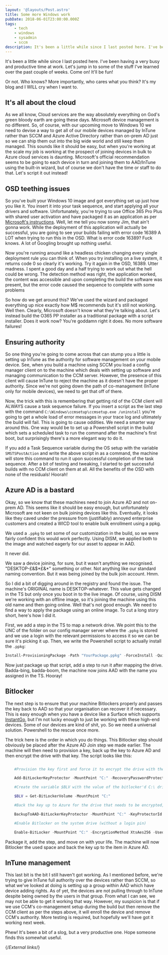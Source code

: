 ```yaml
---
layout: '@layouts/Post.astro'
title: Some more Windows work
pubDate: 2018-06-01T23:00:00.000Z
tags: 
    - tech
    - windows
    - sysadmin
    - sccm
description: It's been a little while since I last posted here. I've been having a very busy and productive time at work. Let's jump in to some of the stuff I've learned over the past couple of weeks. Come on! It'll be fun!
---
```


It's been a little while since I last posted here. I've been having a very busy and productive time at work. Let's jump in to some of the stuff I've learned over the past couple of weeks. Come on! It'll be fun!

Or not. Who knows? More importantly, who cares what you think? It's my blog and I WILL cry when I want to.

## It's all about the cloud

As we all know, Cloud services are the way absolutely everything on God's green bloody earth are going these days. Microsoft device management is no different. So, of course, with our upcoming move to Windows 10 we need to devise a way to get all of our mobile devices managed by InTune rather than SCCM and Azure Active Directory rather than on-prem AD just so we can ship them out into the big wide world and still keep them managed. This sounds like it should be easy, but when you're working at the scale my job is working at the prospect of joining devices in bulk to Azure cloud services is daunting. Microsoft's official recommendation seems to be going to each device in turn and joining them to AAD/InTune using the built-in wizard, but of course we don't have the time or staff to do that. Let's script it out instead!

## OSD teething issues

So you've built your Windows 10 image and got everything set up just how you like it. You insert it into your task sequence, and start applying all your drivers and software. Unfortunately, you're trying to use Office 365 Pro Plus with shared user activation and have packaged it as an application as per [Microsoft's instructions][o365-sccm]. Well, let me tell you now sonny Jim, that ain't gonna work. While the deployment of this application will actually be successful, you are going to see your builds failing with error code 16389 A LOT when trying to run this in the OSD. What is error code 16389? Fuck knows. A lot of Googling brought up nothing useful.

Now you're running around like a headless chicken changing every single deployment rule you can think of. When you try installing on a live system, it returns code 0 so clearly it's working. Try it again in the OSD, 16389. Utter madness. I spent a good day and a half trying to work out what the hell could be wrong. The detection method was right, the application worked, the content was accessible and upon completing the build the software was present, but the error code caused the sequence to complete with some problems

So how do we get around this? We've used the wizard and packaged everything up nice exactly how M$ recommends but it's still not working. Well then. Clearly, Microsoft doesn't know what they're talking about. Let's instead build the O365 PP installer as a traditional package with a script installer. Does it work now? You're goddamn right it does. No more software failures!

## Ensuring authority

So one thing you're going to come across that can stump you a little is setting up InTune as the authority for software management on your mobile device. See, when you build a machine using SCCM you load a config manager client on to the machine which deals with setting up software and managing communication to the CCM server. However, the presence of this client will cause InTune to reject the machine as it doesn't have the proper authority. Since we're not going down the path of co-management (InTune only for mobile devices), we need to get that off of there.

Now, the trick with this is remembering that getting rid of the CCM client will ALWAYS cause a task sequence failure. If you insert a script as the last step with the command `C:\Windows\ccmsetup\ccmsetup.exe /uninstall` you're going to get a whole load of error messages in your trace log and ultimately the build will fail. This is going to cause oddities. We need a smarter way around this. One way would be to set up a Powershell script in the build which sets a scheduled task to run the command after the machine's first boot, but surprisingly there's a more elegant way to do it.

If you add a Task Sequence variable during the OS setup with the variable `SMSTSPostAction` and write the above script in as a command, the machine will store this command to run it upon successful completion of the task sequence. After a bit of testing and tweaking, I started to get successful builds with no CCM client on them at all. All the benefits of the OSD with none of the residuals! Hoorah!

## Azure AD is a bastard

Okay, so we know that these machines need to join Azure AD and not on-prem AD. This seems like it should be easy enough, but unfortunately Microsoft are not keen on bulk joining devices like this. Eventually, it looks like they caved under the pressure from (justifiably) annoyed enterprise customers and created a WICD tool to enable bulk enrollment using a ppkg.

We used a `.ppkg` to set some of our customization in the build, so we were fairly confident this would work perfectly. Using DISM, we applied both to the image and watched eagerly for our asset to appear in AAD.

It never did.

We saw a device joining, for sure, but it wasn't anything we recognised. "DESKTOP-£&$\*£&\*" something or other. Not anything like our standard naming convention. But it was being joined by the bulk join account. Hmm.

So I did a bit of digging around in the registry and found the issue. The machine's ORIGINAL name is DESKTOP-whatever. This value gets changed in the TS but only once you boot in to the live image. Of course, using DISM we're working with an offline image, so it's joining the machine using this old name and then going online. Well that's not good enough. We need to find a way to apply the package using an online image. To cut a long story short, here's how I did it.

First, we add a step in the TS to map a network drive. We point this to the UNC of the folder on our config manager server where the `.ppkg` is stored and we use a login with the relevant permissions to access it so we can be sure it's picking it up. Then, we write the Powershell script to actually install the `.ppkg`:

```powershell
Install-ProvisioningPackage -Path "YourPackage.ppkg" -ForceInstall -QuietInstall
```

Now just package up that script, add a step to run it after mapping the drive. Badda-bing, badda-boom, the machine now joins AAD with the name you assigned in the TS. Hooray!

## Bitlocker

The next step is to ensure that your machine Bitlockers properly and passes the key back to AAD so that your organisation can recover it if necessary. This is easy enough when you have a device like a Surface which supports [InstantGo][instantgo], but I'm not lucky enough to just be working with these high-end devices. Some of our devices are kind of shit, yo. So we need a universal solution. Powershell to the rescue once more.

The trick here is the order in which you do things. This Bitlocker step should obviously be placed after the Azure AD Join step we made earlier. The machine will then need to provision a key, back up the key to Azure AD and then encrypt the drive with that key. The script looks like this:

```powershell

    #Provision the key first and force it to encrypt the drive with the provisioned key

    Add-BitLockerKeyProtector -MountPoint "C:" -RecoveryPasswordProtector

    #Create the variable $BLV with the value of the bitlocker'd C:\ drive

    $BLV = Get-BitLockerVolume -MountPoint "C:"

    #Back the key up to Azure for the drive that needs to be encrypted, assigning the drive's ID

    BackupToAAD-BitLockerKeyProtector -MountPoint "C:" -KeyProtectorId $BLV.KeyProtector[0].KeyProtectorId

    #Enable Bitlocker on the system drive (without a login pin)

    Enable-BitLocker -MountPoint "C:" -EncryptionMethod XtsAes256 -UsedSpaceOnly -TpmProtector
```

Package it, add the step, and move on with your life. The machine will now Bitlocker the used space and back the key up to the item in Azure AD.

## InTune management

This last bit is the bit I still haven't got working. As I mentioned before, we're trying to give InTune full authority over the devices rather than SCCM, so what we've looked at doing is setting up a group within AAD which have device adding rights. As of yet, the devices are not pulling through to InTune despite being owned by the users in that group. From what I can see, we may not be able to get it working that way. However, my suspicion is that if we use CCM's co-management setup during the build but then remove the CCM client as per the steps above, it will enroll the device and remove CCM's authority. More testing is required, but hopefully we'll have got it working next week.

Phew! It's been a bit of a slog, but a very productive one. Hope someone finds this somewhat useful.

{/*External links*/}

[instantgo]: https://blogs.technet.microsoft.com/home_is_where_i_lay_my_head/2016/03/14/automatic-bitlocker-on-windows-10-during-azure-ad-join/
[o365-sccm]: https://docs.microsoft.com/en-us/deployoffice/deploy-office-365-proplus-with-system-center-configuration-manager
